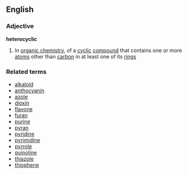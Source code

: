 ==English==
===Adjective===
'''heterocyclic'''
#{{chemistry}} In [[organic chemistry]], of a [[cyclic]] [[compound]] that contains one or more [[atom]]s other than [[carbon]] in at least one of its [[ring]]s
===Related terms===
*[[alkaloid]]
*[[anthocyanin]]
*[[azole]]
*[[dioxin]]
*[[flavone]]
*[[furan]]
*[[purine]]
*[[pyran]]
*[[pyridine]]
*[[pyrimidine]]
*[[pyrrole]]
*[[quinoline]]
*[[thiazole]]
*[[thiophene]]